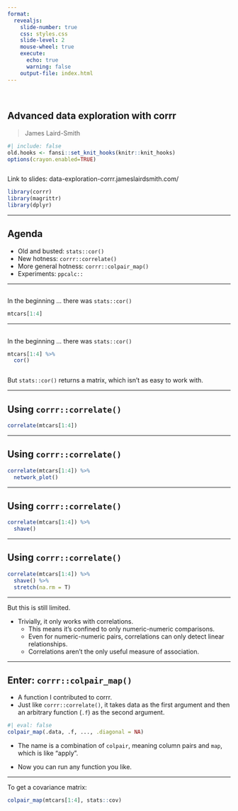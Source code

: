 ```yaml
---
format:
  revealjs: 
    slide-number: true
    css: styles.css
    slide-level: 2
    mouse-wheel: true
    execute:
      echo: true
      warning: false
    output-file: index.html
---
```

## Advanced data exploration with corrr {style="margin-top: 2.9em;"}

> James Laird-Smith

```r
#| include: false
old.hooks <- fansi::set_knit_hooks(knitr::knit_hooks)
options(crayon.enabled=TRUE)
```

::: {style="margin-top: 2em; margin-bottom: 1em"}
Link to slides: data-exploration-corrr.jameslairdsmith.com/ 
:::

```r
library(corrr)
library(magrittr)
library(dplyr)
```

---

## Agenda

- Old and busted: `stats::cor()`
- New hotness: `corrr::correlate()`
- More general hotness: `corrr::colpair_map()`
- Experiments: `ppcalc::`

---

## {auto-animate="true"}

In the beginning ... there was `stats::cor()`

```r
mtcars[1:4]
```

---

## {auto-animate="true"}

In the beginning ... there was `stats::cor()`

```r
mtcars[1:4] %>% 
  cor()
```

::: {style="margin-top: 2em"}
But `stats::cor()` returns a matrix, which isn't as easy to work with.
:::

---

## Using `corrr::correlate()` {auto-animate="true"}

```r
correlate(mtcars[1:4]) 
```

---

## Using `corrr::correlate()` {auto-animate="true"}


```r
correlate(mtcars[1:4]) %>%
  network_plot()
```

---

## Using `corrr::correlate()` {auto-animate="true"}

```r
correlate(mtcars[1:4]) %>% 
  shave()
```

---

## Using `corrr::correlate()` {auto-animate="true"}


```r
correlate(mtcars[1:4]) %>% 
  shave() %>%
  stretch(na.rm = T)
```

---


But this is still limited.

- Trivially, it only works with correlations.
  - This means it's confined to only numeric-numeric comparisons.
  - Even for numeric-numeric pairs, correlations can only detect linear relationships.
  - Correlations aren't the only useful measure of association.
  
---

## Enter: `corrr::colpair_map()`

- A function I contributed to corrr.
- Just like `corrr::correlate()`, it takes data as the first argument and then an arbitrary function (`.f`) as the second argument.

```r
#| eval: false
colpair_map(.data, .f, ..., .diagonal = NA)
```

- The name is a combination of `colpair`, meaning column pairs and `map`, which is like "apply".

- Now you can run any function you like.

---

To get a covariance matrix:

```r
colpair_map(mtcars[1:4], stats::cov)
```

